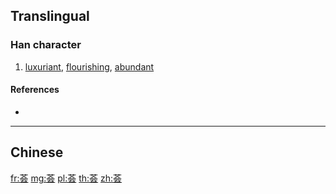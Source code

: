 {{character info/new}}
{{also|薈}}
==Translingual==

===Han character===
{{Han char|rn=140|rad=艸|as=06|sn=12|four=|canj=TOMI}}

# [[luxuriant]], [[flourishing]], [[abundant]]

====References====
* {{Han ref|kx=1031.381|hdz=53207.010|uh=835F|ud=33631}}

----

==Chinese==
{{zh-see|薈}}

[[fr:荟]]
[[mg:荟]]
[[pl:荟]]
[[th:荟]]
[[zh:荟]]